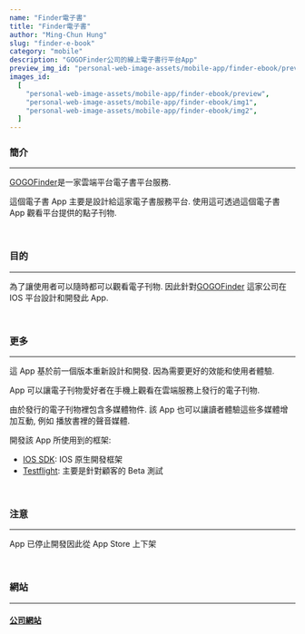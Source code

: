 ```yaml
---
name: "Finder電子書"
title: "Finder電子書"
author: "Ming-Chun Hung"
slug: "finder-e-book"
category: "mobile"
description: "GOGOFinder公司的線上電子書行平台App"
preview_img_id: "personal-web-image-assets/mobile-app/finder-ebook/preview"
images_id:
  [
    "personal-web-image-assets/mobile-app/finder-ebook/preview",
    "personal-web-image-assets/mobile-app/finder-ebook/img1",
    "personal-web-image-assets/mobile-app/finder-ebook/img2",
  ]
---
```


### 簡介

---

[GOGOFinder](https://www.gogofinder.com.tw/index/index.php)是一家雲端平台電子書平台服務.

這個電子書 App 主要是設計給這家電子書服務平台. 使用這可透過這個電子書 App 觀看平台提供的點子刊物.

<br />

### 目的

---

為了讓使用者可以隨時都可以觀看電子刊物. 因此針對[GOGOFinder](https://www.gogofinder.com.tw/index/index.php)
這家公司在 IOS 平台設計和開發此 App.

<br />

### 更多

---

這 App 基於前一個版本重新設計和開發. 因為需要更好的效能和使用者體驗.

App 可以讓電子刊物愛好者在手機上觀看在雲端服務上發行的電子刊物.

由於發行的電子刊物裡包含多媒體物件. 該 App 也可以讓讀者體驗這些多媒體增加互動, 例如
播放書裡的聲音媒體.

開發該 App 所使用到的框架:

- [IOS SDK](https://developer.apple.com/whats-new/): IOS 原生開發框架
- [Testflight](https://testflight.apple.com/): 主要是針對顧客的 Beta 測試

<br />

### 注意

---

App 已停止開發因此從 App Store 上下架

<br />

### 網站

---

#### [公司網站](https://www.gogofinder.com.tw/index/index.php)

<br />
